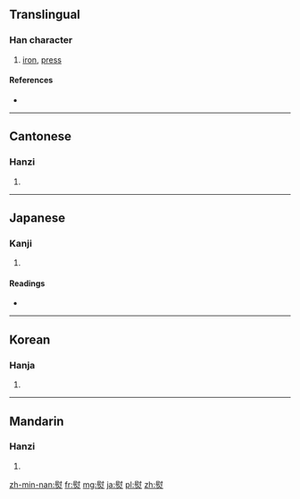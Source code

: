 ==Translingual==

===Han character===
{{Han char|rn=86|rad=火|as=11|sn=15|four=7480<sub>9</sub>|canj=尸戈火 (SIF)}}

# [[iron]], [[press]]

====References====
* {{Han ref|kx=0680.350|dkj=19346|dj=1092.110|hdz=32229.180|uh=71A8|ud=29096|bh=BCF7|bd=48375}}

----

==Cantonese==

===Hanzi===
{{yue-hanzi|jyut=|y=tong3, wan6 wat1}}

# {{defn|lang=yue|sort=火11}}

----

==Japanese==

===Kanji===
{{ja-kanji|grade=|rs=火11}}

# {{defn|lang=ja|sort=火11}}

====Readings====
* {{ja-readings|on=[[い]] (i), [[うつ]] (utsu)|kun=[[おさえる]] (osaeru), [[のす]] (nosu), [[ひのし]] (hinoshi)}}

----

==Korean==

===Hanja===
{{ko-hanja|hangeul=위|eumhun=|rv=wi|mr=wi|y=wi}}

# {{defn|lang=ko|sort=火11}}

----

==Mandarin==

===Hanzi===
{{cmn-hanzi|pin=[[yùn]] ([[yun4]])|wg=yün<sup>4</sup>}}

# {{defn|lang=cmn|sort=火11}}

[[zh-min-nan:熨]]
[[fr:熨]]
[[mg:熨]]
[[ja:熨]]
[[pl:熨]]
[[zh:熨]]